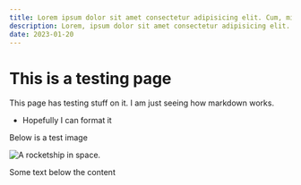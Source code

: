 ```yaml
---
title: Lorem ipsum dolor sit amet consectetur adipisicing elit. Cum, minus.
description: Lorem, ipsum dolor sit amet consectetur adipisicing elit. Vero provident at reprehenderit quos ducimus deserunt qui ab, dolorum autem accusamus corporis ipsa dignissimos eveniet est maxime optio, exercitationem laborum adipisci!
date: 2023-01-20
---
```


# This is a testing page

This page has testing stuff on it. I am just seeing how markdown works.

- Hopefully I can format it

Below is a test image

<img src={testImage} alt="A rocketship in space." />

Some text below the content

